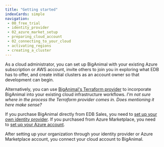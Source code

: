 ```yaml
---
title: "Getting started"
indexCards: simple
navigation:
 - 00_free_trial
 - identity_provider
 - 02_azure_market_setup
 - preparing_cloud_account
 - 02_connecting_to_your_cloud
 - activating_regions
 - creating_a_cluster
---
```


As a cloud administrator, you can set up BigAnimal with your existing Azure subscription or AWS account, invite others to join you in exploring what EDB has to offer, and create initial clusters as an account owner so that development can begin. 

Alternatively, you can use [BigAnimal's Terraform provider](../using_cluster/terraform_provider) to incorporate BigAnimal into your existing cloud infrastructure workflows. *I'm not sure where in the process the Terraform provider comes in. Does mentioning it here make sense?*

If you purchase BigAnimal directly from EDB Sales, you need to [set up your own identity provider](/biganimal/release/getting_started/identity_provider). If you purchased from Azure Marketplace, you need to [set up your Azure account](/biganimal/release/getting_started/02_azure_market_setup). 

After setting up your organization through your identity provider or Azure Marketplace account, you connect your cloud account to BigAnimal.